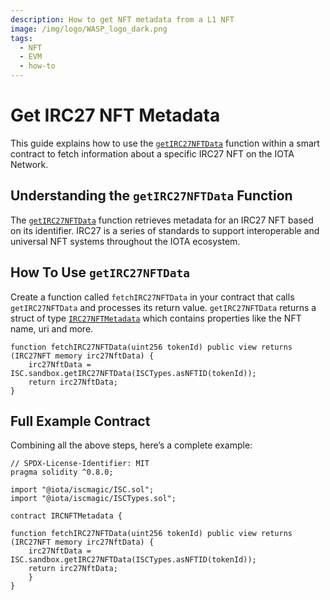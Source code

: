 ```yaml
---
description: How to get NFT metadata from a L1 NFT
image: /img/logo/WASP_logo_dark.png
tags:
  - NFT
  - EVM
  - how-to
---
```


# Get IRC27 NFT Metadata

<ERC721Admonition />

This guide explains how to use the [`getIRC27NFTData`](../../../reference/magic-contract/ISCSandbox.md#getirc27nftdata) function within a smart contract to fetch information about a specific IRC27 NFT on the IOTA Network.

<GetNftMetadata />

## Understanding the `getIRC27NFTData` Function

The [`getIRC27NFTData`](../../../reference/magic-contract/ISCSandbox.md#getirc27nftdata) function retrieves metadata for an IRC27 NFT based on its identifier. IRC27 is a series of standards to support interoperable and universal NFT systems throughout the IOTA ecosystem.

## How To Use `getIRC27NFTData`

Create a function called `fetchIRC27NFTData` in your contract that calls `getIRC27NFTData` and processes its return value. `getIRC27NFTData` returns a struct of type [`IRC27NFTMetadata`](../../../reference/magic-contract/ISCTypes.md#irc27nftmetadata) which contains properties like the NFT name, uri and more.

<IRC27Admonition/>

```solidity
function fetchIRC27NFTData(uint256 tokenId) public view returns (IRC27NFT memory irc27NftData) {
    irc27NftData = ISC.sandbox.getIRC27NFTData(ISCTypes.asNFTID(tokenId));
    return irc27NftData;
}
```

## Full Example Contract

Combining all the above steps, here’s a complete example:

```solidity
// SPDX-License-Identifier: MIT
pragma solidity ^0.8.0;

import "@iota/iscmagic/ISC.sol";
import "@iota/iscmagic/ISCTypes.sol";

contract IRCNFTMetadata {

function fetchIRC27NFTData(uint256 tokenId) public view returns (IRC27NFT memory irc27NftData) {
    irc27NftData = ISC.sandbox.getIRC27NFTData(ISCTypes.asNFTID(tokenId));
    return irc27NftData;
    }
}
```